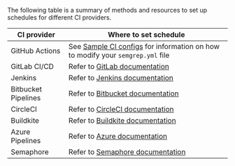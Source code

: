 The following table is a summary of methods and resources to set up schedules for different CI providers.

| CI provider | Where to set schedule |
| ----------- | --------------------  |
| GitHub Actions | See [Sample CI configs](/semgrep-ci/sample-ci-configs#sample-github-actions-configuration-file) for information on how to modify your `semgrep.yml` file |
| GitLab CI/CD | Refer to [GitLab documentation](https://docs.gitlab.com/ee/ci/pipelines/schedules.html) |
| Jenkins | Refer to [Jenkins documentation](https://www.jenkins.io/doc/book/pipeline/running-pipelines/#scheduling-jobs-in-jenkins) |
| Bitbucket Pipelines | Refer to [Bitbucket documentation](https://support.atlassian.com/bitbucket-cloud/docs/pipeline-triggers/) |
| CircleCI | Refer to [CircleCI documentation](https://circleci.com/docs/scheduled-pipelines#get-started-with-scheduled-pipelines-in-circleci) |
| Buildkite | Refer to [Buildkite documentation](https://buildkite.com/docs/pipelines/scheduled-builds) |
| Azure Pipelines | Refer to [Azure documentation](https://docs.microsoft.com/en-us/azure/devops/pipelines/process/scheduled-triggers?view=azure-devops&tabs=yaml)
| Semaphore | Refer to [Semaphore documentation](https://docs.semaphore.io/using-semaphore/tasks)
